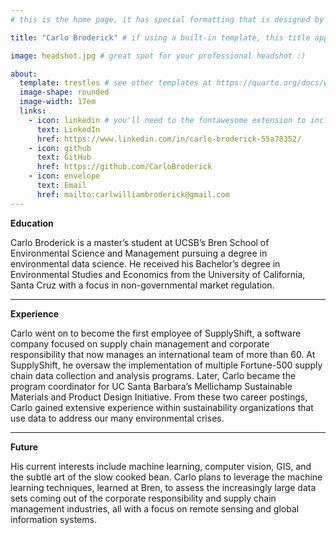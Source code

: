 ```yaml
---
# this is the home page, it has special formatting that is designed by quarto.

title: "Carlo Broderick" # if using a built-in template, this title appears under your photo

image: headshot.jpg # great spot for your professional headshot :) 

about: 
  template: trestles # see other templates at https://quarto.org/docs/websites/website-about.html#templates
  image-shape: rounded
  image-width: 17em
  links:
    - icon: linkedin # you'll need to the fontawesome extension to include icons: https://github.com/quarto-ext/fontawesome
      text: LinkedIn
      href: https://www.linkedin.com/in/carlo-broderick-55a78352/
    - icon: github
      text: GitHub
      href: https://github.com/CarloBroderick
    - icon: envelope
      text: Email
      href: mailto:carlwilliambroderick@gmail.com
---
```


<b>Education</b>

Carlo Broderick is a master's student at UCSB's Bren School of Environmental Science and Management pursuing a degree in environmental data science. He received his Bachelor's degree in Environmental Studies and Economics from the University of California, Santa Cruz with a focus in non-governmental market regulation.

------------------------------------------------------------------------

<b>Experience</b>

Carlo went on to become the first employee of SupplyShift, a software company focused on supply chain management and corporate responsibility that now manages an international team of more than 60. At SupplyShift, he oversaw the implementation of multiple Fortune-500 supply chain data collection and analysis programs. Later, Carlo became the program coordinator for UC Santa Barbara's Mellichamp Sustainable Materials and Product Design Initiative. From these two career postings, Carlo gained extensive experience within sustainability organizations that use data to address our many environmental crises.

------------------------------------------------------------------------

<b>Future</b>

His current interests include machine learning, computer vision, GIS, and the subtle art of the slow cooked bean. Carlo plans to leverage the machine learning techniques, learned at Bren, to assess the increasingly large data sets coming out of the corporate responsibility and supply chain management industries, all with a focus on remote sensing and global information systems.
